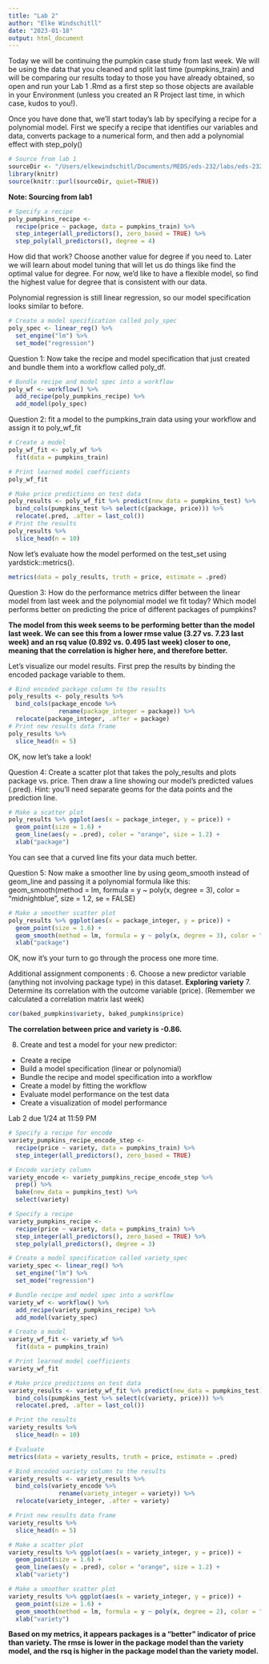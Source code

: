 ```yaml
---
title: "Lab 2"
author: "Elke Windschitll"
date: "2023-01-18"
output: html_document
---
```


Today we will be continuing the pumpkin case study from last week. We will be using the data that you cleaned and split last time (pumpkins_train) and will be comparing our results today to those you have already obtained, so open and run your Lab 1 .Rmd as a first step so those objects are available in your Environment (unless you created an R Project last time, in which case, kudos to you!).  

Once you have done that, we'll start today's lab by specifying a recipe for a polynomial model.  First we specify a recipe that identifies our variables and data, converts package to a numerical form, and then add a polynomial effect with step_poly()

```r

# Source from lab 1
sourceDir <- "/Users/elkewindschitl/Documents/MEDS/eds-232/labs/eds-232-labs/lab-1.Rmd"
library(knitr)
source(knitr::purl(sourceDir, quiet=TRUE))
```

**Note: Sourcing from lab1**
```r
# Specify a recipe
poly_pumpkins_recipe <-
  recipe(price ~ package, data = pumpkins_train) %>%
  step_integer(all_predictors(), zero_based = TRUE) %>% 
  step_poly(all_predictors(), degree = 4)
```

How did that work? Choose another value for degree if you need to. Later we will learn about model tuning that will let us do things like find the optimal value for degree.  For now, we'd like to have a flexible model, so find the highest value for degree that is consistent with our data.

Polynomial regression is still linear regression, so our model specification looks similar to before.

```r
# Create a model specification called poly_spec
poly_spec <- linear_reg() %>% 
  set_engine("lm") %>% 
  set_mode("regression")
```
Question 1: Now take the recipe and model specification that just created and bundle them into a workflow called poly_df.

```r
# Bundle recipe and model spec into a workflow
poly_wf <- workflow() %>% 
  add_recipe(poly_pumpkins_recipe) %>% 
  add_model(poly_spec)
```

Question 2: fit a model to the pumpkins_train data using your workflow and assign it to poly_wf_fit
```r
# Create a model
poly_wf_fit <- poly_wf %>% 
  fit(data = pumpkins_train)
```

```r
# Print learned model coefficients
poly_wf_fit
```


```r
# Make price predictions on test data
poly_results <- poly_wf_fit %>% predict(new_data = pumpkins_test) %>% 
  bind_cols(pumpkins_test %>% select(c(package, price))) %>% 
  relocate(.pred, .after = last_col())
# Print the results
poly_results %>% 
  slice_head(n = 10)
```

Now let's evaluate how the model performed on the test_set using yardstick::metrics().
```r
metrics(data = poly_results, truth = price, estimate = .pred)
```
Question 3: How do the performance metrics differ between the linear model from last week and the polynomial model we fit today?  Which model performs better on predicting the price of different packages of pumpkins?

**The model from this week seems to be performing better than the model last week. We can see this from a lower rmse value (3.27 vs. 7.23 last week) and an rsq value (0.892 vs. 0.495 last week) closer to one, meaning that the correlation is higher here, and therefore better.** 

Let's visualize our model results.  First prep the results by binding the encoded package variable to them.
```r
# Bind encoded package column to the results
poly_results <- poly_results %>% 
  bind_cols(package_encode %>% 
              rename(package_integer = package)) %>% 
  relocate(package_integer, .after = package)
# Print new results data frame
poly_results %>% 
  slice_head(n = 5)
```

OK, now let's take a look! 

Question 4: Create a scatter plot that takes the poly_results and plots package vs. price.  Then draw a line showing our model's predicted values (.pred). Hint: you'll need separate geoms for the data points and the prediction line.
```r
# Make a scatter plot
poly_results %>% ggplot(aes(x = package_integer, y = price)) +
  geom_point(size = 1.6) +
  geom_line(aes(y = .pred), color = "orange", size = 1.2) +
  xlab("package")
```

You can see that a curved line fits your data much better.

Question 5: Now make a smoother line by using geom_smooth instead of geom_line and passing it a polynomial formula like this:
geom_smooth(method = lm, formula = y ~ poly(x, degree = 3), color = "midnightblue", size = 1.2, se = FALSE)

```r
# Make a smoother scatter plot 
poly_results %>% ggplot(aes(x = package_integer, y = price)) +
  geom_point(size = 1.6) +
  geom_smooth(method = lm, formula = y ~ poly(x, degree = 3), color = "midnightblue", size = 1.2, se = FALSE) +
  xlab("package")
```

OK, now it's your turn to go through the process one more time.
 
Additional assignment components :
6. Choose  a new predictor variable (anything not involving package type) in this dataset.
**Exploring variety**
7. Determine its correlation with the outcome variable (price).  (Remember we calculated a correlation matrix last week)
```r
cor(baked_pumpkins$variety, baked_pumpkins$price)
```

**The correlation between price and variety is -0.86.** 

8. Create and test a model for your new predictor:
  - Create a recipe
  - Build a model specification (linear or polynomial)
  - Bundle the recipe and model specification into a workflow
  - Create a model by fitting the workflow
  - Evaluate model performance on the test data
  - Create a visualization of model performance
  
Lab 2 due 1/24 at 11:59 PM
```r
# Specify a recipe for encode
variety_pumpkins_recipe_encode_step <-
  recipe(price ~ variety, data = pumpkins_train) %>%
  step_integer(all_predictors(), zero_based = TRUE)
```


```r
# Encode variety column
variety_encode <- variety_pumpkins_recipe_encode_step %>% 
  prep() %>% 
  bake(new_data = pumpkins_test) %>% 
  select(variety)
```

```r
# Specify a recipe
variety_pumpkins_recipe <-
  recipe(price ~ variety, data = pumpkins_train) %>%
  step_integer(all_predictors(), zero_based = TRUE) %>% 
  step_poly(all_predictors(), degree = 3) 

# Create a model specification called variety_spec
variety_spec <- linear_reg() %>% 
  set_engine("lm") %>% 
  set_mode("regression")

# Bundle recipe and model spec into a workflow
variety_wf <- workflow() %>% 
  add_recipe(variety_pumpkins_recipe) %>% 
  add_model(variety_spec)

# Create a model
variety_wf_fit <- variety_wf %>% 
  fit(data = pumpkins_train)

# Print learned model coefficients
variety_wf_fit

# Make price predictions on test data
variety_results <- variety_wf_fit %>% predict(new_data = pumpkins_test) %>% 
  bind_cols(pumpkins_test %>% select(c(variety, price))) %>% 
  relocate(.pred, .after = last_col())

# Print the results
variety_results %>% 
  slice_head(n = 10)

# Evaluate
metrics(data = variety_results, truth = price, estimate = .pred)

# Bind encoded variety column to the results
variety_results <- variety_results %>% 
  bind_cols(variety_encode %>% 
              rename(variety_integer = variety)) %>% 
  relocate(variety_integer, .after = variety)

# Print new results data frame
variety_results %>% 
  slice_head(n = 5)

# Make a scatter plot
variety_results %>% ggplot(aes(x = variety_integer, y = price)) +
  geom_point(size = 1.6) +
  geom_line(aes(y = .pred), color = "orange", size = 1.2) +
  xlab("variety")

# Make a smoother scatter plot 
variety_results %>% ggplot(aes(x = variety_integer, y = price)) +
  geom_point(size = 1.6) +
  geom_smooth(method = lm, formula = y ~ poly(x, degree = 2), color = "midnightblue", size = 1.2, se = FALSE) +
  xlab("variety")
```

**Based on my metrics, it appears packages is a "better" indicator of price than variety. The rmse is lower in the package model than the variety model, and the rsq is higher in the package model than the variety model.**

